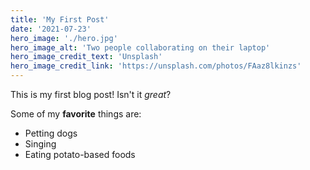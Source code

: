 ```yaml
---
title: 'My First Post'
date: '2021-07-23'
hero_image: './hero.jpg'
hero_image_alt: 'Two people collaborating on their laptop'
hero_image_credit_text: 'Unsplash'
hero_image_credit_link: 'https://unsplash.com/photos/FAaz8lkinzs'
---
```


This is my first blog post! Isn't it _great_?

Some of my **favorite** things are:

- Petting dogs
- Singing
- Eating potato-based foods
